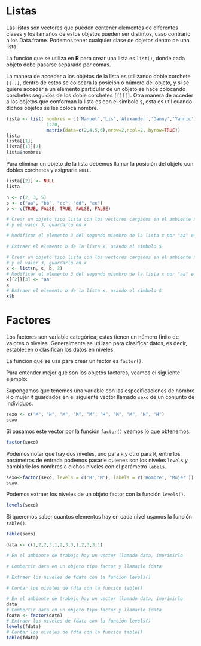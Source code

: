 # Listas

Las listas son vectores que pueden contener elementos de diferentes clases y los tamaños de estos objetos pueden ser distintos, caso contrario a los Data.frame. Podemos tener cualquier clase de objetos dentro de una lista.

La función que se utiliza en __R__ para crear una lista es `list()`, donde cada objeto debe pasarse separado por comas.

La manera de acceder a los objetos de la lista es utilizando doble corchete `[[ ]]`, dentro de estos se colocara la posición o número del objeto, y si se quiere acceder a un elemento particular de un objeto se hace colocando corchetes seguidos de los doble corchetes `[[]][]`. Otra manera de acceder a los objetos que conforman la lista es con el simbolo `$`, esta es util cuando dichos objetos se les coloca nombre.

```r
lista <- list( nombres = c('Manuel','Lis','Alexander','Danny','Yannic'),
               1:20,
               matrix(data=c(2,4,5,6),nrow=2,ncol=2, byrow=TRUE))
lista
lista[[1]]
lista[[1]][2]
lista$nombres
```

Para eliminar un objeto de la lista debemos llamar la posición del objeto con dobles corchetes y asignarle `NULL`.

```r
lista[[2]] <- NULL
lista
```

```r
n <- c(2, 3, 5) 
s <- c("aa", "bb", "cc", "dd", "ee") 
b <- c(TRUE, FALSE, TRUE, FALSE, FALSE)
```

```r
# Crear un objeto tipo lista con los vectores cargados en el ambiente n, s y b
# y el valor 3, guardarlo en x

# Modificar el elemento 3 del segundo miembro de la lista x por "aa" e imprimir la lista

# Extraer el elemento b de la lista x, usando el simbolo $

```

```r
# Crear un objeto tipo lista con los vectores cargados en el ambiente n, s y b
# y el valor 3, guardarlo en x
x <- list(n, s, b, 3)
# Modificar el elemento 3 del segundo miembro de la lista x por "aa" e imprimir la lista
x[[2]][3] <- "aa"
x
# Extraer el elemento b de la lista x, usando el simbolo $
x$b
```

# Factores

Los factores son variable categórica, estas tienen un número finito de valores o niveles. Generalmente se utilizan para clasificar datos, es decir, establecen o clasifican los datos en niveles. 

La función que se usa para crear un factor es `factor()`.

Para entender mejor que son los objetos factores, veamos el siguiente ejemplo:

Supongamos que tenemos una variable con las especificaciones de hombre `H` o mujer `M` guardados en el siguiente vector llamado `sexo` de un conjunto de individuos.

```r
sexo <- c("M", "H", "M", "M", "M", "H", "M", "M", "H", "H")
sexo
```

Si pasamos este vector por la función `factor()` veamos lo que obtenemos:

```r
factor(sexo)
```

Podemos notar que hay dos niveles, uno para `H` y otro para `M`, entre los parámetros de entrada podemos pasarle quienes son los niveles `levels` y cambiarle los nombres a dichos niveles con el parámetro `labels`.

```r
sexo<-factor(sexo, levels = c('H','M'), labels = c('Hombre', 'Mujer'))
sexo
```

Podemos extraer los niveles de un objeto factor con la función `levels()`.

```r
levels(sexo)
```

Si queremos saber cuantos elementos hay en cada nivel usamos la función `table()`.

```r
table(sexo)
```

```r
data <- c(1,2,2,3,1,2,3,3,1,2,3,3,1)
```

```r
# En el ambiente de trabajo hay un vector llamado data, imprimirlo

# Combertir data en un objeto tipo factor y llamarlo fdata

# Extraer los niveles de fdata con la función levels()

# Contar los niveles de fdta con la función table()

```

```r
# En el ambiente de trabajo hay un vector llamado data, imprimirlo
data
# Combertir data en un objeto tipo factor y llamarlo fdata
fdata <- factor(data)
# Extraer los niveles de fdata con la función levels()
levels(fdata)
# Contar los niveles de fdta con la función table()
table(fdata)
```







